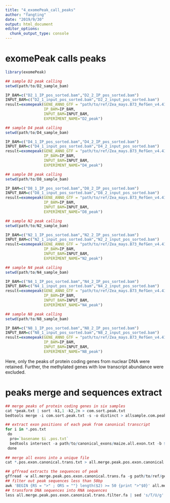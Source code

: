 ---
title: "4_exomePeak_call_peaks"
author: "fangting"
date: "2019/9/30"
output: html_document
editor_options: 
  chunk_output_type: console
---

# exomePeak calls peaks

```{r,eval=FALSE}
library(exomePeak)

## sample D2 peak calling
setwd(path/to/D2_sample_bam)

IP_BAM=c("D2_1_IP_pos_sorted.bam","D2_2_IP_pos_sorted.bam")
INPUT_BAM=c("D2_1_input_pos_sorted.bam","D2_2_input_pos_sorted.bam")
result=exomepeak(GENE_ANNO_GTF = "path/to/ref/Zea_mays.B73_RefGen_v4.41.gtf",
                 IP_BAM=IP_BAM,
                 INPUT_BAM=INPUT_BAM,
                 EXPERIMENT_NAME="D2_peak")

## sample D4 peak calling
setwd(path/to/D4_sample_bam)

IP_BAM=c("D4_1_IP_pos_sorted.bam","D4_2_IP_pos_sorted.bam")
INPUT_BAM=c("D4_1_input_pos_sorted.bam","D4_2_input_pos_sorted.bam")
result=exomepeak(GENE_ANNO_GTF = "path/to/ref/Zea_mays.B73_RefGen_v4.41.gtf",
                 IP_BAM=IP_BAM,
                 INPUT_BAM=INPUT_BAM,
                 EXPERIMENT_NAME="D4_peak")

## sample D8 peak calling
setwd(path/to/D8_sample_bam)

IP_BAM=c("D8_1_IP_pos_sorted.bam","D8_2_IP_pos_sorted.bam")
INPUT_BAM=c("D8_1_input_pos_sorted.bam","D8_2_input_pos_sorted.bam")
result=exomepeak(GENE_ANNO_GTF = "path/to/ref/Zea_mays.B73_RefGen_v4.41.gtf",
                 IP_BAM=IP_BAM,
                 INPUT_BAM=INPUT_BAM,
                 EXPERIMENT_NAME="D8_peak")

## sample N2 peak calling
setwd(path/to/N2_sample_bam)

IP_BAM=c("N2_1_IP_pos_sorted.bam","N2_2_IP_pos_sorted.bam")
INPUT_BAM=c("N2_1_input_pos_sorted.bam","N2_2_input_pos_sorted.bam")
result=exomepeak(GENE_ANNO_GTF = "path/to/ref/Zea_mays.B73_RefGen_v4.41.gtf",
                 IP_BAM=IP_BAM,
                 INPUT_BAM=INPUT_BAM,
                 EXPERIMENT_NAME="N2_peak")

## sample N4 peak calling
setwd(path/to/N4_sample_bam)

IP_BAM=c("N4_1_IP_pos_sorted.bam","N4_2_IP_pos_sorted.bam")
INPUT_BAM=c("N4_1_input_pos_sorted.bam","N4_2_input_pos_sorted.bam")
result=exomepeak(GENE_ANNO_GTF = "path/to/ref/Zea_mays.B73_RefGen_v4.41.gtf",
                 IP_BAM=IP_BAM,
                 INPUT_BAM=INPUT_BAM,
                 EXPERIMENT_NAME="N4_peak")

## sample N8 peak calling
setwd(path/to/N8_sample_bam)

IP_BAM=c("N8_1_IP_pos_sorted.bam","N8_2_IP_pos_sorted.bam")
INPUT_BAM=c("N8_1_input_pos_sorted.bam","N8_2_input_pos_sorted.bam")
result=exomepeak(GENE_ANNO_GTF = "path/to/ref/Zea_mays.B73_RefGen_v4.41.gtf",
                 IP_BAM=IP_BAM,
                 INPUT_BAM=INPUT_BAM,
                 EXPERIMENT_NAME="N8_peak")
```

Here, only the peaks of protein coding genes from nuclear DNA were retained. Further, the methylated genes with low transcript abundance were excluded. 

# peaks merge and sequences extract

```{r,eval=FALSE}
## merge peaks of protein coding genes in six samples
cat *peak.txt | sort -k1,1 -k2,2n > com.sort.peak.txt
bedtools merge -i com.sort.peak.txt -s -o distinct > allsample.com.peak.txt

## extract exon positions of each peak from canonical transcript 
for i in *.pos.txt
 do
  pro=`basename $i .pos.txt`
  bedtools intersect -a path/to/canonical_exons/maize.all.exon.txt -b $i -s > $pro.pos.exon.txt
 done
 
## merge all exons into a unique file
cat *.pos.exon.canonical.trans.txt > all.merge.peak.pos.exon.canonical.trans.txt

## gffread extracts the sequences of peak
gffread -w all.merge.peak.pos.exon.canonical.trans.fa -g path/to/ref/genome/Zea_mays.AGPv4.dna.toplevel.fa all.merge.peak.pos.exon.canonical.trans.txt
## filter out peak sequences less than 50bp
awk 'BEGIN {RS = ">" ; ORS = ""} length($2) >= 50 {print ">"$0}' all.merge.peak.pos.exon.canonical.trans.fa > all.merge.peak.pos.exon.canonical.trans.filter.fa
## transform DNA sequences into RNA sequences
less all.merge.peak.pos.exon.canonical.trans.filter.fa | sed 's/T/U/g' > all.merge.peak.pos.exon.canonical.trans.filter.RNA.fa
```